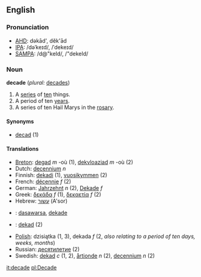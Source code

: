 ==English==

===Pronunciation===
*[[w:AHD|AHD]]: dəkād', dĕk'ād
*[[w:IPA|IPA]]: /dəˈkeɪd/, /ˈdekeɪd/
*[[w:SAMPA|SAMPA]]: /d@"keId/, /"dekeId/

===Noun===
'''decade'''  (''plural:'' [[decades]])
# A [[series]] of [[ten]] things.
# A period of ten [[year]]s.
# A series of ten Hail Marys in the [[rosary]]. <!--''(Does a "decade" in this sense include just the 10 Hail Marys, or also the Our Father and Glory Be?)''-->

====Synonyms====
*[[decad]] (1)<!--WTF?  [[deca-]] perhaps?-->

====Translations====
*[[Breton]]: [[degad]] ''m'' -où (1), [[dekvloaziad]] ''m'' -où (2)
*Dutch: [[decennium]] ''n''
*Finnish: [[dekadi]] (1), [[vuosikymmen]] (2)
*French: [[décennie]] ''f'' (2)
*German: [[Jahrzehnt]] ''n'' (2), [[Dekade]] ''f''
*Greek: [[δεκάδα]] ''f'' (1), [[δεκαετία]] ''f'' (2)
*Hebrew: [[עשור]] (A'sor)
*{{id}}: [[dasawarsa]], [[dekade]]
*{{ms}}: [[dekad]] (2)
*[[Polish]]: dzisiątka (1, 3), dekada ''f'' (2, ''also relating to a period of ten days, weeks, months'')
*Russian: [[десятилетие]] (2)
*Swedish: [[dekad]] ''c'' (1, 2), [[årtionde]] ''n'' (2), [[decennium]] ''n'' (2)

[[it:decade]]
[[pl:Decade]]
